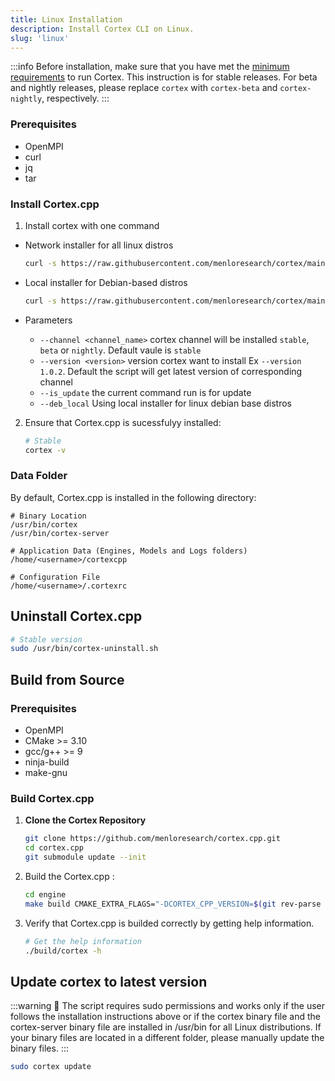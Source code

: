 ```yaml
---
title: Linux Installation
description: Install Cortex CLI on Linux.
slug: 'linux'
---
```




:::info
Before installation, make sure that you have met the [minimum requirements](/docs/installation#minimum-requirements) to run Cortex.
This instruction is for stable releases. For beta and nightly releases, please replace `cortex` with `cortex-beta` and `cortex-nightly`, respectively.
:::

### Prerequisites

- OpenMPI
- curl
- jq
- tar

### Install Cortex.cpp

1. Install cortex with one command

- Network installer for all linux distros
   ```bash
   curl -s https://raw.githubusercontent.com/menloresearch/cortex/main/engine/templates/linux/install.sh | sudo bash -s
   ```

- Local installer for Debian-based distros
   ```bash
   curl -s https://raw.githubusercontent.com/menloresearch/cortex/main/engine/templates/linux/install.sh | sudo bash -s -- --deb_local
   ```

- Parameters
  - `--channel <channel_name>` cortex channel will be installed `stable`, `beta` or `nightly`. Default vaule is `stable`
  - `--version <version>` version cortex want to install Ex `--version 1.0.2`. Default the script will get latest version of corresponding channel
  - `--is_update` the current command run is for update
  - `--deb_local` Using local installer for linux debian base distros

2. Ensure that Cortex.cpp is sucessfulyy installed:
    ```bash
    # Stable
    cortex -v
    ```

### Data Folder

By default, Cortex.cpp is installed in the following directory:

```
# Binary Location
/usr/bin/cortex
/usr/bin/cortex-server

# Application Data (Engines, Models and Logs folders)
/home/<username>/cortexcpp

# Configuration File
/home/<username>/.cortexrc
```

## Uninstall Cortex.cpp

```bash
# Stable version
sudo /usr/bin/cortex-uninstall.sh
```

## Build from Source

### Prerequisites
- OpenMPI
- CMake >= 3.10
- gcc/g++ >= 9
- ninja-build
- make-gnu

### Build Cortex.cpp

1. **Clone the Cortex Repository**
   ```bash
   git clone https://github.com/menloresearch/cortex.cpp.git
   cd cortex.cpp
   git submodule update --init
   ```
2. Build the Cortex.cpp :

    ```bash
    cd engine
    make build CMAKE_EXTRA_FLAGS="-DCORTEX_CPP_VERSION=$(git rev-parse HEAD) -DCMAKE_BUILD_TEST=OFF -DCMAKE_TOOLCHAIN_FILE=vcpkg/scripts/buildsystems/vcpkg.cmake"
    ```

3. Verify that Cortex.cpp is builded correctly by getting help information.

    ```sh
    # Get the help information
    ./build/cortex -h
    ```

## Update cortex to latest version
:::warning
🚧 The script requires sudo permissions and works only if the user follows the installation instructions above or if the cortex binary file and the cortex-server binary file are installed in /usr/bin for all Linux distributions. If your binary files are located in a different folder, please manually update the binary files.
:::

```bash
sudo cortex update
```
